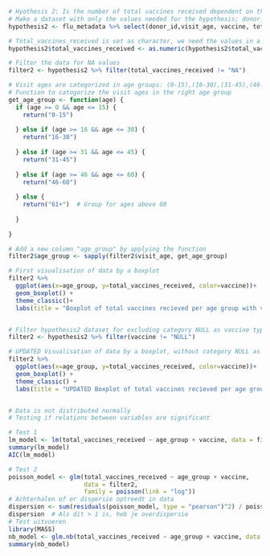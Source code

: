 

```r
# Hyothesis 2: Is the number of total vaccines received dependent on the type of vaccine and the age of the patients?
# Make a dataset with only the values needed for the hypothesis; donor_id, visit_age, vaccine, total_vaccines_received.
hypothesis2 <- flu_metadata %>% select(donor_id,visit_age, vaccine, total_vaccines_received)

# Total_vaccines_received is set as character, we need the values in a numeric class to move forward.
hypothesis2$total_vaccines_received <- as.numeric(hypothesis2$total_vaccines_received) 

# Filter the data for NA values 
filter2 <- hypothesis2 %>% filter(total_vaccines_received != "NA") 

# Visit ages are categorized in age groups: (0-15),(16-30),(31-45),(46-60),(61+)
# Function to catogorize the visit ages in the right age group
get_age_group <- function(age) {
  if (age >= 0 && age <= 15) { 
    return("0-15") 
    
  } else if (age >= 16 && age <= 30) { 
    return("16-30") 
    
  } else if (age >= 31 && age <= 45) { 
    return("31-45") 
    
  } else if (age >= 46 && age <= 60) { 
    return("46-60") 
    
  } else { 
    return("61+")  # Group for ages above 60 
    
  } 
  
} 

# Add a new column "age_group" by applying the function 
filter2$age_group <- sapply(filter2$visit_age, get_age_group)

# First visualisation of data by a boxplot
filter2 %>% 
  ggplot(aes(x=age_group, y=total_vaccines_received, color=vaccine))+
  geom_boxplot() +
  theme_classic()+
  labs(title = "Boxplot of total vaccines recieved per age group with vaccine type", x = "Age group", y = "Total vaccines recieved")


# Filter hypothesis2 dataset for excluding category NULL as vaccine type
filter2 <- hypothesis2 %>% filter(vaccine != "NULL") 

# UPDATED Visualisation of data by a boxplot, without category NULL as vaccine type
filter2 %>%  
  ggplot(aes(x=age_group, y=total_vaccines_received, color=vaccine))+ 
  geom_boxplot() + 
  theme_classic() +
  labs(title = "UPDATED Boxplot of total vaccines recieved per age group with vaccine type", x = "Age group", y = "Total vaccines recieved")


# Data is not distributed normally 
# Testing if relations between variables are significant

# Test 1
lm_model <- lm(total_vaccines_received ~ age_group + vaccine, data = filter2)
summary(lm_model)
AIC(lm_model)

# Test 2
poisson_model <- glm(total_vaccines_received ~ age_group + vaccine, 
                     data = filter2, 
                     family = poisson(link = "log"))
# Achterhalen of er dispersie optreedt in data 
dispersion <- sum(residuals(poisson_model, type = "pearson")^2) / poisson_model$df.residual
dispersion  # Als dit > 1 is, heb je overdispersie
# Test uitvoeren 
library(MASS)
nb_model <- glm.nb(total_vaccines_received ~ age_group + vaccine, data = filter2)
summary(nb_model)
```
